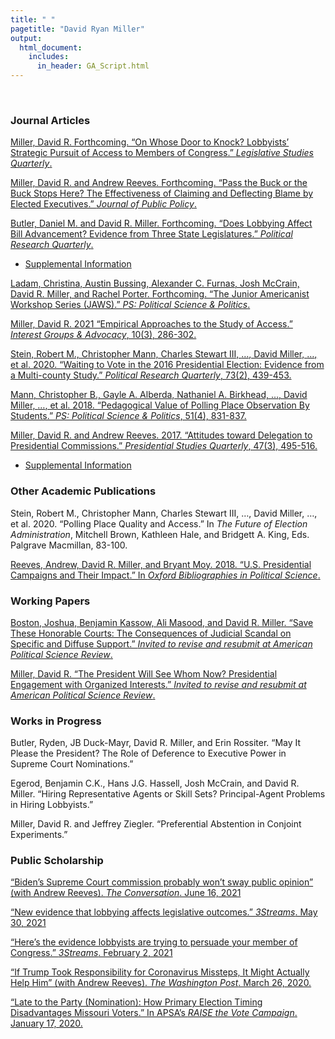 ```yaml
---
title: " "
pagetitle: "David Ryan Miller"
output:
  html_document:
    includes:
      in_header: GA_Script.html
---
```


&nbsp;  

### Journal Articles

[Miller, David R.  Forthcoming.  "On Whose Door to Knock? Lobbyists' Strategic Pursuit of Access to Members of Congress."  *Legislative Studies Quarterly*.](files/DRM_Targeting_final.pdf)

[Miller, David R. and Andrew Reeves.  Forthcoming.  "Pass the Buck or the Buck Stops Here?  The Effectiveness of Claiming and Deflecting Blame by Elected Executives."  *Journal of Public Policy*.](files/main-rr.pdf)

[Butler, Daniel M. and David R. Miller. Forthcoming.  "Does Lobbying Affect Bill Advancement?  Evidence from Three State Legislatures." *Political Research Quarterly*.](files/LobbyingImpact.pdf)

- [Supplemental Information](files/LobbyingImpactSI.pdf)

[Ladam, Christina, Austin Bussing, Alexander C. Furnas, Josh McCrain, David R. Miller, and Rachel Porter.  Forthcoming.  "The Junior Americanist Workshop Series (JAWS)."  *PS: Political Science & Politics*.](files/JAWS PS Submission.pdf)

[Miller, David R.  2021  "Empirical Approaches to the Study of Access." *Interest Groups \& Advocacy*, 10(3), 286-302.](files/AccessApproaches.pdf)

[Stein, Robert M., Christopher Mann, Charles Stewart III, $\ldots$, David Miller, $\ldots$, et al. 2020. "Waiting to Vote in the 2016 Presidential Election: Evidence from a Multi-county Study." *Political Research Quarterly*, 73(2), 439-453.](files/PRQ_Voting.pdf)

[Mann, Christopher B., Gayle A. Alberda, Nathaniel A. Birkhead, $\ldots$, David Miller, $\ldots$, et al. 2018. "Pedagogical Value of Polling Place Observation By Students." *PS: Political Science & Politics*, 51(4), 831-837.](files/Perspectives_Voting.pdf)

[Miller, David R. and Andrew Reeves. 2017.  "Attitudes toward Delegation to Presidential Commissions." *Presidential Studies Quarterly*, 47(3), 495-516.](files/Commissions.pdf) 

- [Supplemental Information](files/CommissionsAppendix.docx)

### Other Academic Publications

Stein, Robert M., Christopher Mann, Charles Stewart III, $\ldots$, David Miller, $\ldots$, et al. 2020. "Polling Place Quality and Access." In *The Future of Election Administration*, Mitchell Brown, Kathleen Hale, and Bridgett A. King, Eds.  Palgrave Macmillan, 83-100.

[Reeves, Andrew, David R. Miller, and Bryant Moy.  2018.  "U.S. Presidential Campaigns and Their Impact."  In *Oxford Bibliographies in Political Science*.](http://www.oxfordbibliographies.com/view/document/obo-9780199756223/obo-9780199756223-0156.xml)

### Working Papers

[Boston, Joshua, Benjamin Kassow, Ali Masood, and David R. Miller. "Save These Honorable Courts: The Consequences of Judicial Scandal on Specific and Diffuse Support." *Invited to revise and resubmit at American Political Science Review*.](files/JudicialScandal.pdf)

[Miller, David R. "The President Will See Whom Now?  Presidential Engagement with Organized Interests." *Invited to revise and resubmit at American Political Science Review*.](files/WHEngagement.pdf)

### Works in Progress

Butler, Ryden, JB Duck-Mayr, David R. Miller, and Erin Rossiter.  "May It Please the President? The Role of Deference to Executive Power in Supreme Court Nominations."

Egerod, Benjamin C.K., Hans J.G. Hassell, Josh McCrain, and David R. Miller.  "Hiring Representative Agents or Skill Sets? Principal-Agent Problems in Hiring Lobbyists."

Miller, David R. and Jeffrey Ziegler.  "Preferential Abstention in Conjoint Experiments."

### Public Scholarship

["Biden’s Supreme Court commission probably won’t sway public opinion" (with Andrew Reeves).  *The Conversation*.  June 16, 2021](https://theconversation.com/bidens-supreme-court-commission-probably-wont-sway-public-opinion-159658)

["New evidence that lobbying affects legislative outcomes."  *3Streams*.  May 30, 2021](https://medium.com/3streams/new-evidence-that-lobbying-affects-legislative-outcomes-c350b5ea5475)

["Here's the evidence lobbyists are trying to persuade your member of Congress."  *3Streams*.  February 2, 2021](https://medium.com/3streams/who-do-lobbyists-lobby-in-congress-af0d53315ee8)

["If Trump Took Responsibility for Coronavirus Missteps, It Might Actually Help Him" (with Andrew Reeves).  *The Washington Post*.  March 26, 2020.](https://www.washingtonpost.com/politics/2020/03/26/if-trump-took-responsibility-coronavirus-missteps-it-might-actually-help-him)

["Late to the Party (Nomination): How Primary Election Timing Disadvantages Missouri Voters."  In APSA's *RAISE the Vote Campaign*.  January 17, 2020.](https://connect.apsanet.org/raisethevote/2020/01/17/late-to-the-party-nomination-how-primary-election-timing-disadvantages-missouri-voters/)